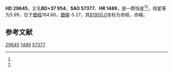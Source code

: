 {{Starbox begin
| name = HD 29645
}}
{{Starbox observe
| epoch = [[J2000.0|J2000.0]]
| constell = {{星座名待查}}<ref name=SIMBAD>{{cite web
 | url=http://simbad.u-strasbg.fr/simbad/sim-id?Ident=HR+1489
 | title=Pulsating variable Star
 | publisher=Centre de Données astronomiques de Strasbourg
 | work=SIMBAD
 | accessdate=2012-07-13
 | archive-date=2016-03-17
 | archive-url=https://web.archive.org/web/20160317055711/http://simbad.u-strasbg.fr/simbad/sim-id?Ident=HR+1489
 | dead-url=no
 }}</ref><ref name=DATA>{{cite web
 | url=http://vizier.u-strasbg.fr/viz-bin/VizieR-5?-out.add=.&-source=5050&-corr=PK=HR&-out.max=9999&HR=1489
 | title=VizieR Detailed Page
 | accessdate=2012-07-13
 | archive-date=2016-03-04
 | archive-url=https://web.archive.org/web/20160304233053/http://vizier.u-strasbg.fr/viz-bin/VizieR-5?-out.add=.&-source=5050&-corr=PK=HR&-out.max=9999&HR=1489
 | dead-url=no
 }}</ref>
| 星官 = 
| ra = {{RA|4|41|50.3}}<ref name=SIMBAD /><ref name=DATA />
| dec = {{DEC|+38|16|49}}<ref name=SIMBAD /><ref name=DATA />
| appmag_v = 5.99<ref name=SIMBAD /><ref name=DATA />
}}
{{Starbox character
| class = G0V<ref name=SIMBAD /><ref name=DATA />
| b-v = 0.57<ref name=SIMBAD /><ref name=DATA />
| u-b = 0.06<ref name=SIMBAD /><ref name=DATA />
| r-i = <ref name=SIMBAD /><ref name=DATA />
| variable = 
}}
{{Starbox astrometry
| radial_v = 0.06
| prop_mo_ra = 47
| parallax = 0.022
| p_error = 
}}
{{Starbox catalog
| names =BD+37 954，[[SAO星表|SAO]] 57377，[[HD星表|HD]] 29645，[[HR星表|HR]] 1489}}
{{Starbox reference |Simbad=HR+1489}}
{{Starbox end}}

'''HD 29645'''，又名'''BD+37 954'''，'''SAO 57377'''、'''HR 1489'''，是一颗恒星<ref name=SIMBAD /><ref name=DATA />，视星等为5.99，位于[[銀道座標系|銀經]]164.66，[[銀道座標系|銀緯]]-5.27，其[[B1900.0|B1900.0]]坐标为赤經{{RA|4|35|2.3}}，赤緯{{DEC|+38|-5.27|20}}。

== 参考文献 ==
{{reflist}}

{{star-stub}}

[[Category:HD和HDE天體|29645]]
[[Category:HR天體|1489]]
[[Category:SAO天體|57377]]